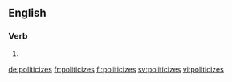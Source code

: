 ==English==

===Verb===
{{head|en|verb form}}

# {{en-third-person singular of|politicize}}

[[de:politicizes]]
[[fr:politicizes]]
[[fi:politicizes]]
[[sv:politicizes]]
[[vi:politicizes]]